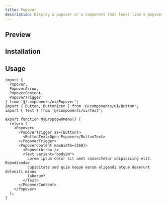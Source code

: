 ```yaml
---
title: Popover
description: Display a popover or a component that looks like a popover.
---
```



## Preview

<ComponentPreview name="Popover" />


## Installation

<ItemInstallationDoc name="Popover" />


## Usage

```tsx title="MyPopover.tsx"
import {
  Popover,
  PopoverArrow,
  PopoverContent,
  PopoverTrigger,
} from '@/components/ui/Popover';
import { Button, ButtonIcon } from '@/components/ui/Button';
import { Text } from '@/components/ui/Text';

export function MyDropdownMenu() {
  return (
    <Popover>
      <PopoverTrigger as={Button}>
        <ButtonText>Open Popover</ButtonText>
      </PopoverTrigger>
      <PopoverContent maxWidth={260}>
        <PopoverArrow />
        <Text variant="bodySm">
          Lorem ipsum dolor sit amet consectetur adipisicing elit. Repudiandae
          cupiditate sed quia neque earum eligendi atque deserunt deleniti minus
          laborum?
        </Text>
      </PopoverContent>
    </Popover>
  );
}
```
